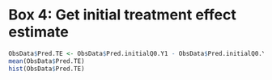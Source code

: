 # Box 4: Get initial treatment effect estimate

```r
ObsData$Pred.TE <- ObsData$Pred.initialQ0.Y1 - ObsData$Pred.initialQ0.Y0   
mean(ObsData$Pred.TE)
hist(ObsData$Pred.TE)
```
